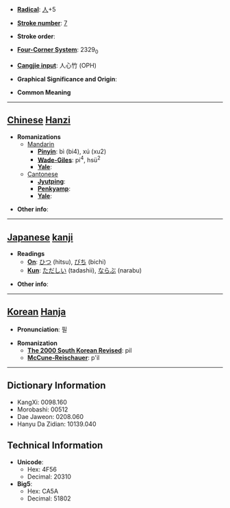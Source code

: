 * '''[[Wiktionary:Chinese radical index| Radical]]''': [[Wiktionary:Chinese radical index 人|人]]+5

* '''[[Wiktionary:Chinese total strokes index|Stroke number]]''': [[Wiktionary:Chinese total strokes index 7|7]]

* '''Stroke order''': 

* '''[[Wiktionary:Chinese four corner index|Four-Corner System]]''': 2329<sub>0</sub>

* '''[[Wiktionary:Chinese Cangjie index|Cangjie input]]''': 人心竹 (OPH)

* '''Graphical Significance and Origin''': 

* '''Common Meaning'''

----

== [[Chinese]] [[Hanzi]] ==

* '''Romanizations'''
** [[Mandarin]]
*** '''[[Pinyin]]''': bì (bi4), xú (xu2)
*** '''[[Wade-Giles]]''': pi<sup>4</sup>, hsü<sup>2</sup>
*** '''[[Yale]]''': 
**[[Cantonese]]
***'''[[Jyutping]]''':
***'''[[Penkyamp]]''': 
***'''[[Yale]]''': 

* '''Other info''': 

----

== [[Japanese]] [[kanji]] ==

* '''Readings'''
** '''[[On]]''': [[ひつ]] (hitsu), [[びち]] (bichi)
** '''[[Kun]]''': [[ただしい]] (tadashii), [[ならぶ]] (narabu)

* '''Other info''':  

----

== [[Korean]] [[Hanja]] ==

* '''Pronunciation''': 필

* '''Romanization'''
** '''[[The 2000 South Korean Revised Romanization|The 2000 South Korean Revised]]''': pil
** '''[[McCune-Reischauer]]''': p'il

----

== Dictionary Information ==

* KangXi: 0098.160
* Morobashi: 00512
* Dae Jaweon: 0208.060
* Hanyu Da Zidian: 10139.040

== Technical Information ==

* '''Unicode''':
** Hex: 4F56
** Decimal: 20310
* '''Big5''':
** Hex: CA5A
** Decimal: 51802